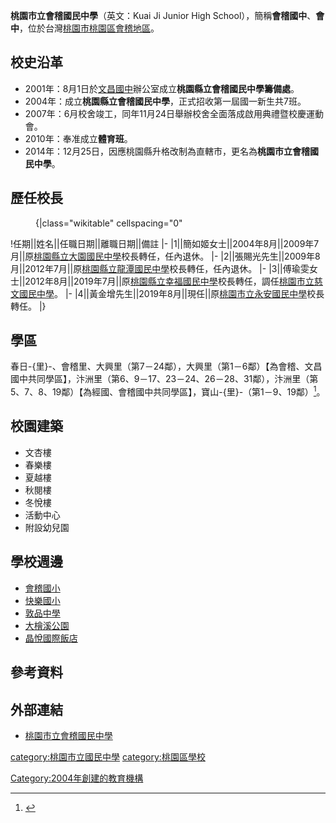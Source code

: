 {{Infobox_School
| name = 桃園市立會稽國民中學
| other_name = Kuai Ji Junior High School
| image = [[File:Kwai_Ji_Junior_High_School_Logo.gif|300px]]
| motto = 
| established = 200年
| type = 市立[[國民中學|國民中學]]
| district = {{flagicon|TWN}}[[台灣|台灣]][[桃園市|桃園市]][[桃園區|桃園區]]
| principal = 黃金增
| grades = 三年制，共21班(另設立多元學習中心、體育班)。<br>七年級7班（含體育班）<br>八年級7班（無體育班）<br>九年級7班（含技藝班）
| faculty = 7人
| staff = 7人
| students = 59（2019年）
| address = 330桃園市桃園區大興路222號
| tel = 886 3 355 1496
| website = [http://www.kjjhs.tyc.edu.tw/ http://www.kjjhs.tyc.edu.tw/]
}}

'''桃園市立會稽國民中學'''（英文：Kuai Ji Junior High School），簡稱'''會稽國中'''、'''會中'''，位於台灣[[桃園市|桃園市]][[桃園區|桃園區]][[會稽區|會稽地區]]。

==校史沿革==
*2001年：8月1日於[[桃園市立文昌國民中學|文昌國中]]辦公室成立'''桃園縣立會稽國民中學籌備處'''。
*2004年：成立'''桃園縣立會稽國民中學'''，正式招收第一屆國一新生共7班。
*2007年：6月校舍竣工，同年11月24日舉辦校舍全面落成啟用典禮暨校慶運動會。
*2010年：奉准成立'''體育班'''。
*2014年：12月25日，因應桃園縣升格改制為直轄市，更名為'''桃園市立會稽國民中學'''。

==歷任校長==
<!--原任校名以任職時校名為主，不需要更為現今名稱-->
:{|class="wikitable" cellspacing="0"
!任期||姓名||任職日期||離職日期||備註
|-
|1||簡如姬女士||2004年8月||2009年7月||原[[桃園市立大園國民中學|桃園縣立大園國民中學]]校長轉任，任內退休。
|-
|2||張賜光先生||2009年8月||2012年7月||原[[桃園市立龍潭國民中學|桃園縣立龍潭國民中學]]校長轉任，任內退休。
|-
|3||傅瑜雯女士||2012年8月||2019年7月||原[[桃園市立幸福國民中學|桃園縣立幸福國民中學]]校長轉任，調任[[桃園市立慈文國民中學|桃園市立慈文國民中學]]。
|-
|4||黃金增先生||2019年8月||現任||原[[桃園市立永安國民中學|桃園市立永安國民中學]]校長轉任。
|}

==學區==
春日-{里}-、會稽里、大興里（第7－24鄰），大興里（第1－6鄰）【為會稽、文昌國中共同學區】，汴洲里（第6、9－17、23－24、26－28、31鄰），汴洲里（第5、7、8、19鄰）【為經國、會稽國中共同學區】，寶山-{里}-（第1－9、19鄰）<ref>{{Cite web |url=http://www.tyc.edu.tw/home.jsp?id=42&parentpath=0,41 |title=桃園市107學年度國民中小學學區劃分一覽表 |accessdate=2018-06-18 |archive-date=2018-06-16 |archive-url=https://web.archive.org/web/20180616054954/http://www.tyc.edu.tw/home.jsp?id=42&parentpath=0,41 |dead-url=no }}</ref>。

== 校園建築 ==
*文杏樓
*春樂樓
*夏越樓
*秋閱樓
*冬悅樓
*活動中心
*附設幼兒園

== 學校週邊 ==
*[[桃園市桃園區會稽國民小學|會稽國小]]
*[[桃園市桃園區快樂國民小學|快樂國小]]
*[[敦品中學|敦品中學]]
*[[大檜溪公園|大檜溪公園]]
*[[晶悅國際飯店|晶悅國際飯店]]

==參考資料==
{{reflist}}

== 外部連結 ==
*[http://www.kjjhs.tyc.edu.tw/ 桃園市立會稽國民中學] {{Wayback|url=http://www.kjjhs.tyc.edu.tw/ |date=20111005014423 }}

{{桃園市國民中學}}


[[category:桃園市立國民中學|category:桃園市立國民中學]]
[[category:桃園區學校|category:桃園區學校]]
[[Category:2004年創建的教育機構|Category:2004年創建的教育機構]]